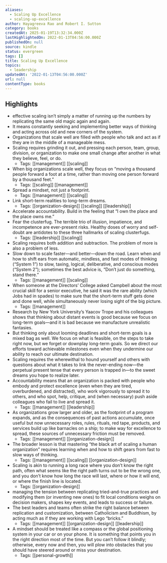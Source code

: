 ```yaml
---
aliases:
  - Scaling Up Excellence
  - scaling-up-excellence
author: Hayagreeva Rao and Robert I. Sutton
category: books
createdAt: 2025-01-19T13:32:34.000Z
lastHighlightedOn: 2022-01-13T04:56:00.000Z
publishedOn: null
source: kindle
status: evergreen
tags: []
title: Scaling Up Excellence
topics:
  - leadership
updatedAt: '2022-01-13T04:56:00.000Z'
url: null
contentType: books
---
```

## Highlights

- effective scaling isn’t simply a matter of running up the numbers by replicating the same old magic again and again.
- It means constantly seeking and implementing better ways of thinking and acting across old and new corners of the system.
- Organizations that scale well are filled with people who talk and act as if they are in the middle of a manageable mess.
- Scaling requires grinding it out, and pressing each person, team, group, division, or organization to make one small change after another in what they believe, feel, or do.
  - Tags: [[management]] [[scaling]]
- When big organizations scale well, they focus on “moving a thousand people forward a foot at a time, rather than moving one person forward by a thousand feet.”
  - Tags: [[scaling]] [[management]]
- Spread a mindset, not just a footprint.
  - Tags: [[management]] [[scaling]]
- Link short-term realities to long-term dreams.
  - Tags: [[organization-design]] [[scaling]] [[leadership]]
- Accelerate accountability. Build in the feeling that “I own the place and the place owns me.”
- Fear the clusterfug. The terrible trio of illusion, impatience, and incompetence are ever-present risks. Healthy doses of worry and self-doubt are antidotes to these three hallmarks of scaling clusterfugs.
  - Tags: [[leadership]] [[scaling]]
- Scaling requires both addition and subtraction. The problem of more is also a problem of less.
- Slow down to scale faster—and better—down the road. Learn when and how to shift ears from automatic, mindless, and fast modes of thinking (“System 1”) to slow, taxing, logical, deliberative, and conscious modes (“System 2”); sometimes the best advice is, “Don’t just do something, stand there.”
  - Tags: [[management]] [[scaling]]
- When someone at the Directors’ College asked Campbell about the most crucial skill for a senior executive, he said it was the rare ability (which Jobs had in spades) to make sure that the short-term stuff gets done and done well, while simultaneously never losing sight of the big picture.
  - Tags: [[management]]
- Research by New York University’s Yaacov Trope and his colleagues shows that thinking about distant events is good because we focus on long-term goals—and it is bad because we manufacture unrealistic fantasies.
- But thinking only about looming deadlines and short-term goals is a mixed bag as well. We focus on what is feasible, on the steps to take right now, but we forget or downplay long-term goals. So we direct our efforts toward achievable milestones even when they undermine our ability to reach our ultimate destination.
- Scaling requires the wherewithal to hound yourself and others with questions about what it takes to link the never-ending now—the perpetual present tense that every person is trapped in—to the sweet dreams you hope to realize later.
- Accountability means that an organization is packed with people who embody and protect excellence (even when they are tired, overburdened, and distracted), who work vigorously to spread it to others, and who spot, help, critique, and (when necessary) push aside colleagues who fail to live and spread it.
  - Tags: [[management]] [[leadership]]
- As organizations grow larger and older, as the footprint of a program expands, and as the consequences of past actions accumulate, once useful but now unnecessary roles, rules, rituals, red tape, products, and services build up like barnacles on a ship; to make way for excellence to spread, these sources of unnecessary friction must be removed.
  - Tags: [[management]] [[organization-design]]
- The broader lesson is that mastering “the black art of scaling a human organization” requires learning when and how to shift gears from fast to slow ways of thinking.
  - Tags: [[management]] [[scaling]] [[organization-design]]
- Scaling is akin to running a long race where you don’t know the right path, often what seems like the right path turns out to be the wrong one, and you don’t know how long the race will last, where or how it will end, or where the finish line is located.
  - Tags: [[organization-design]]
- managing the tension between replicating tried-and-true practices and modifying them (or inventing new ones) to fit local conditions weighs on decision makers, shapes key events, and leads to success or failure.
- The best leaders and teams often strike the right balance between replication and customization, between Catholicism and Buddhism, by acting much as if they are working with Lego “bricks.”
  - Tags: [[management]] [[organization-design]] [[leadership]]
- A mindset should be treated like a compass or the global positioning system in your car or on your phone. It is something that points you in the right direction most of the time. But you can’t follow it blindly; otherwise, every now and then, you will plow into obstacles that you should have steered around or miss your destination.
  - Tags: [[personal-growth]]
